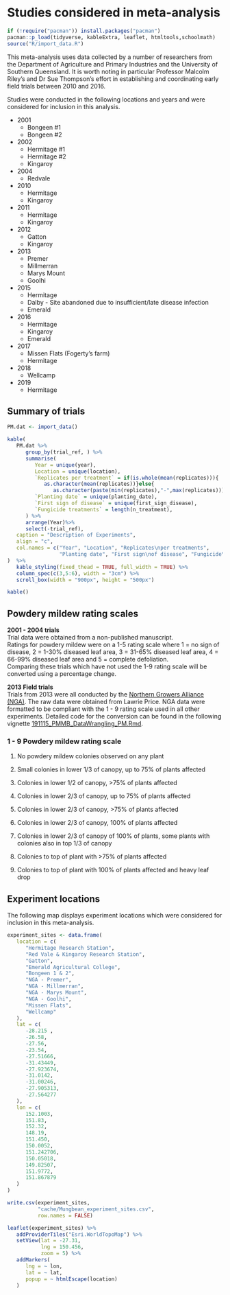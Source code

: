 # Studies considered in meta-analysis

```r
if (!require("pacman")) install.packages("pacman")
pacman::p_load(tidyverse, kableExtra, leaflet, htmltools,schoolmath)
source("R/import_data.R")
```

This meta-analysis uses data collected by a number of researchers from the Department of Agriculture and Primary Industries and the University of Southern
Queensland.
It is worth noting in particular Professor Malcolm Riley's and Dr Sue Thompson's effort in establishing and coordinating early field trials between 2010 and 2016.

Studies were conducted in the following locations and years and were considered for inclusion in this analysis.

* 2001  
   + Bongeen #1  
   + Bongeen #2  
   
* 2002  
   + Hermitage #1  
   + Hermitage #2  
   + Kingaroy  
   
* 2004  
   + Redvale  

* 2010  
   + Hermitage  
   + Kingaroy  
   
* 2011  
   + Hermitage  
   + Kingaroy  
   
* 2012  
   + Gatton  
   + Kingaroy  
   
* 2013  
   + Premer  
   + Millmerran   
   + Marys Mount  
   + Goolhi  

* 2015  
   + Hermitage  
   + Dalby - Site abandoned due to insufficient/late disease infection  
   + Emerald  
   
* 2016  
   + Hermitage  
   + Kingaroy  
   + Emerald  
   
* 2017  
   + Missen Flats (Fogerty's farm)  
   + Hermitage  

* 2018  
   + Wellcamp  
   
* 2019  
   + Hermitage  

## Summary of trials  

```r
PM.dat <- import_data()

kable(
   PM.dat %>%
      group_by(trial_ref, ) %>%
      summarise(
         Year = unique(year),
         Location = unique(location),
         `Replicates per treatment` = if(is.whole(mean(replicates))){
            as.character(mean(replicates))}else{
               as.character(paste(min(replicates),"-",max(replicates)))},
         `Planting date` = unique(planting_date),
         `First sign of disease` = unique(first_sign_disease),
         `Fungicide treatments` = length(n_treatment),
      ) %>%
      arrange(Year)%>%
      select(-trial_ref),
   caption = "Description of Experiments",
   align = "c",
   col.names = c("Year", "Location", "Replicates\nper treatments",
                 "Planting date", "First sign\nof disease", "Fungicide\n treatments")
)  %>%
   kable_styling(fixed_thead = TRUE, full_width = TRUE) %>%
   column_spec(c(3,5:6), width = "3cm") %>% 
   scroll_box(width = "900px", height = "500px") 

kable()
```

## Powdery mildew rating scales

**2001 - 2004 trials**  
Trial data were obtained from a non-published manuscript.  
Ratings for powdery mildew were on a 1-5 rating scale where 1 = no sign of disease, 2 = 1-30% diseased leaf area, 3 = 31-65% diseased leaf area, 4 = 66-99% diseased leaf area and 5 = complete defoliation.  
Comparing these trials which have not used the 1-9 rating scale will be converted using a
percentage change.  

**2013 Field trials**  
Trials from 2013 were all conducted by the [Northern Growers Alliance (NGA)](https://www.nga.org.au/).
The raw data were obtained from Lawrie Price.
NGA data were formatted to be compliant with the 1 - 9 rating scale used in all other experiments. Detailed code for the conversion can be found in the following vignette [191115_PMMB_DataWrangling_PM.Rmd](./vignette/191115_PMMB_DataWrangling_PM.Rmd).  


### 1 - 9 Powdery mildew rating scale  

   1. No powdery mildew colonies observed on any plant
   
   2. Small colonies in lower 1/3 of canopy, up to 75% of plants affected
   
   3. Colonies in lower 1/2 of canopy, >75% of plants affected
   
   4. Colonies in lower 2/3 of canopy, up to 75% of plants affected
   
   5. Colonies in lower 2/3 of canopy, >75% of plants affected
   
   6. Colonies in lower 2/3 of canopy, 100% of plants affected
   
   7. Colonies in lower 2/3 of canopy of 100% of plants, some plants with colonies also in top 1/3 of canopy
   
   8. Colonies to top of plant with >75% of plants affected
   
   9. Colonies to top of plant with 100% of plants affected and heavy leaf drop

## Experiment locations  

The following map displays experiment locations which were considered for inclusion in this meta-analysis.  

```r
experiment_sites <- data.frame(
   location = c(
      "Hermitage Research Station",
      "Red Vale & Kingaroy Research Station",
      "Gatton",
      "Emerald Agricultural College",
      "Bongeen 1 & 2",
      "NGA - Premer",
      "NGA - Millmerran",
      "NGA - Marys Mount",
      "NGA - Goolhi",
      "Missen Flats",
      "Wellcamp"
   ),
   lat = c(
      -28.215 ,
      -26.58,
      -27.56,
      -23.54,
      -27.51666,
      -31.43449,
      -27.923674,
      -31.0142,
      -31.00246,
      -27.905313,
      -27.564277
   ),
   lon = c(
      152.1003,
      151.83,
      152.32,
      148.19,
      151.450,
      150.0052,
      151.242706,
      150.05018,
      149.82507,
      151.9772,
      151.867879
   )
)

write.csv(experiment_sites,
          "cache/Mungbean_experiment_sites.csv",
          row.names = FALSE)

leaflet(experiment_sites) %>%
   addProviderTiles("Esri.WorldTopoMap") %>%
   setView(lat = -27.31,
           lng = 150.456,
           zoom = 5) %>%
   addMarkers(
      lng = ~ lon,
      lat = ~ lat,
      popup = ~ htmlEscape(location)
   )
```
